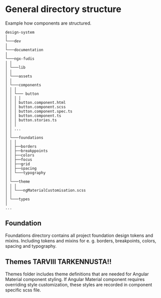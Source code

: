 <Meta title="Documentation/Development/Project structure" />

# General directory structure

Example how components are structured.

```
design-system
│
└───dev
│
└───documentation
│
└───ngx-fudis
│ │
│ └───lib
│ │
│ └───assets
│ │
│ └───components
│ │ │
│ │ └─── button
│ │ │ │
│ │ │ button.component.html
│ │ │ button.component.scss
│ │ │ button.component.spec.ts
│ │ │ button.component.ts
│ │ │ button.stories.ts
│ │ │
│ │ ...
│ │
│ └───foundations
│ │ │
│ │ ├──borders
│ │ ├──breakppoints
│ │ ├──colors
│ │ ├──focus
│ │ ├──grid
│ │ ├──spacing
│ │ └───typography
│ │
│ └───theme
│ │ │
│ │ └───ngMaterialCustomisation.scss
│ │
│ └───types
│
...
```

## Foundation

Foundations directory contains all project foundation design tokens and mixins. Including tokens and mixins for e. g. borders, breakpoints, colors, spacing and typography.

## Themes TARVIII TARKENNUSTA!!

Themes folder includes theme definitions that are needed for Angular Material component styling. If Angular Material component requires overriding style customization, these styles are recorded in component specific scss file.
